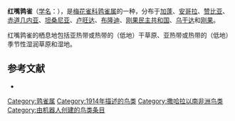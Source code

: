 {{Speciesbox
| name = 红嘴鹑雀
| image = 
| status = NR | status_system = IUCN3.1
| genus = Ortygospiza
| species = gabonensis
| authority = {{link-en|休伯特·莱恩斯|Hubert Lynes|Lynes}}, 1914
}}

'''红嘴鹑雀'''（[[学名|学名]]：{{lang|la|''Ortygospiza gabonensis''}}），是[[梅花雀科|梅花雀科]][[鹑雀属|鹑雀属]]的一种，分布于[[加蓬|加蓬]]、[[安哥拉|安哥拉]]、[[赞比亚|赞比亚]]、[[赤道几内亚|赤道几内亚]]、[[坦桑尼亚|坦桑尼亚]]、[[卢旺达|卢旺达]]、[[布隆迪|布隆迪]]、[[刚果民主共和国|刚果民主共和国]]、[[乌干达|乌干达]]和[[刚果|刚果]]。

红嘴鹑雀的栖息地包括亚热带或热带的（低地）干草原、亚热带或热带的（低地）季节性湿润草原和湿地。

== 参考文献 ==
*{{cite web|url=http://www.birdlife.org/datazone/speciesfactsheet.php?id=8667&m=0|title=Ortygospiza gabonensis|publisher=[[国际鸟盟|BirdLife.org]]|accessdate=2011-06-27|archive-date=2016-03-04|archive-url=https://web.archive.org/web/20160304213915/http://www.birdlife.org/datazone/speciesfactsheet.php?id=8667&m=0|dead-url=no}}

{{taxonbar}}

[[Category:鹑雀属|Category:鹑雀属]]
[[Category:1914年描述的鸟类|Category:1914年描述的鸟类]]
[[Category:撒哈拉以南非洲鸟类|Category:撒哈拉以南非洲鸟类]]
[[Category:由机器人创建的鸟类条目|Category:由机器人创建的鸟类条目]]


{{梅花雀科小作品}}